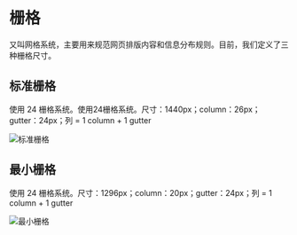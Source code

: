 # 栅格

又叫网格系统，主要用来规范网页排版内容和信息分布规则。目前，我们定义了三种栅格尺寸。

## 标准栅格

使用 24 栅格系统。使用24栅格系统。尺寸：1440px；column：26px；gutter：24px；列 = 1 column + 1 gutter

<img src="<BASE_URL>/static/img/designs/grid-1.png" srcSet="<BASE_URL>/static/img/designs/grid-1@2x.png 2x" alt="标准栅格" />

## 最小栅格

使用 24 栅格系统。尺寸：1296px；column：20px；gutter：24px；列 = 1 column + 1 gutter

<img src="<BASE_URL>/static/img/designs/grid-2.png" srcSet="<BASE_URL>/static/img/designs/grid-2@2x.png 2x" alt="最小栅格" />
